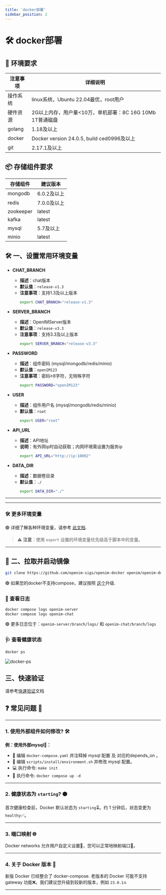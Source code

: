 ```yaml
---
title: 'docker部署'
sidebar_position: 2
---
```

# 🛠 docker部署

## 🌟 环境要求

| 注意事项 | 详细说明                                                     |
| -------- | ------------------------------------------------------------ |
| 操作系统 | linux系统，Ubuntu 22.04最优，root用户                        |
| 硬件资源 | 2G以上内存，用户量<10万，单机部署：8C 16G 10Mb 1T普通磁盘     |
| golang   | 1.18及以上                                                   |
| docker   | Docker version 24.0.5, build ced0996及以上                   |
| git      | 2.17.1及以上                                                 |

## 📦 存储组件要求

| 存储组件  | 建议版本    |
| --------- | ----------- |
| mongodb   | 6.0.2及以上 |
| redis     | 7.0.0及以上 |
| zookeeper | latest      |
| kafka     | latest      |
| mysql     | 5.7及以上   |
| minio     | latest      |

## 🛠 一、设置常用环境变量

- **CHAT_BRANCH**
  - **描述**：chat版本
  - **默认值**：`release-v1.3`
  - **注意事项**：支持1.3及以上版本
    ```bash
    export CHAT_BRANCH="release-v1.3"
    ```

- **SERVER_BRANCH**
  - **描述**：OpenIMServer版本
  - **默认值**：`release-v3.3`
  - **注意事项**：支持3.3及以上版本
    ```bash
    export SERVER_BRANCH="release-v3.3"
    ```

- **PASSWORD**
  - **描述**：组件密码 (mysql/mongodb/redis/minio)
  - **默认值**：`openIM123`
  - **注意事项**：密码≥8字符，无特殊字符
    ```bash
    export PASSWORD="openIM123"
    ```

- **USER**
  - **描述**：组件用户名 (mysql/mongodb/redis/minio)
  - **默认值**：`root`
    ```bash
    export USER="root"
    ```

- **API_URL**
  - **描述**：API地址
  - **说明**：有外网ip时自动获取；内网环境需设置为服务ip
    ```bash
    export API_URL="http://ip:10002"
    ```

- **DATA_DIR**
  - **描述**：数据卷目录
  - **默认值**：`./`
    ```bash
    export DATA_DIR="./"
    ```


---

---

### 🛠 更多环境变量

🟢 详细了解各种环境变量，请参考 [此文档](https://github.com/openimsdk/open-im-server/blob/main/docs/contrib/environment.md).

> ⚠️ **注意**：使用 `export` 设置的环境变量优先级高于脚本中的变量。

---


## 🚀 二、拉取并启动镜像


```bash
git clone https://github.com/openim-sigs/openim-docker openim/openim-docker && export openim=$(pwd)/openim && cd $openim/openim-docker && make init && docker compose up -d
```

🟢 如果您的docker不支持compose，建议按照 [这个](https://docs.docker.com/compose/install/linux/)升级.



### 📜 查看日志

```bash
docker compose logs openim-server
docker compose logs openim-chat
```

🟢 更多日志位于：`openim-server/branch/logs/` 和 `openim-chat/branch/logs`

### 🩺 查看健康状态

```bash
docker ps
```
![docker-ps](./assets/docker-ps.png)

## 三、快速验证

请参考[快速验证](./quickTestServer)文档


## ❓ **常见问题** 🧐

---

### 1. 使用外部组件如何修改? 🛠️

**例：使用外部mysql🔗：**

- 📝 编辑 `docker-compose.yaml` 并注释掉 mysql 配置 及 对应的depends_on 。
- 📝 编辑 `scripts/install/environment.sh` 并修改 mysql 配置。
- 💻 执行命令: `make init`
- 🚀 执行命令: `docker compose up -d`

---

### 2. 健康状态为 `starting`? 🟠

首次健康检查前，Docker 默认状态为 `starting`⏳。约 1 分钟后，状态变更为 `healthy`✅。

---

### 3. 端口映射 🌐

Docker networks 允许用户自定义设置🔧，您可以正常地映射端口🔀。

---

### 4. 关于 Docker 版本 🐋

新版 Docker 已经整合了 docker-compose. 老版本的 Docker 可能不支持 gateway 功能❌。我们建议您升级到较新的版本，例如 `23.0.1`🔝

---
